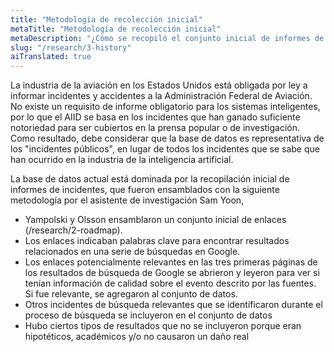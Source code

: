 ```yaml
---
title: "Metodología de recolección inicial"
metaTitle: "Metodología de recolección inicial"
metaDescription: "¿Cómo se recopiló el conjunto inicial de informes de incidentes para la base de datos de incidentes de AI?"
slug: "/research/3-history"
aiTranslated: true
---
```


La industria de la aviación en los Estados Unidos está obligada por ley a informar incidentes y accidentes a la Administración Federal de Aviación. No existe un requisito de informe obligatorio para los sistemas inteligentes, por lo que el AIID se basa en los incidentes que han ganado suficiente notoriedad para ser cubiertos en la prensa popular o de investigación. Como resultado, debe considerar que la base de datos es representativa de los "incidentes públicos", en lugar de todos los incidentes que se sabe que han ocurrido en la industria de la inteligencia artificial.

La base de datos actual está dominada por la recopilación inicial de informes de incidentes, que fueron ensamblados con la siguiente metodología por el asistente de investigación Sam Yoon,

- Yampolski y Olsson ensamblaron un conjunto inicial de enlaces (/research/2-roadmap).
- Los enlaces indicaban palabras clave para encontrar resultados relacionados en una serie de búsquedas en Google.
- Los enlaces potencialmente relevantes en las tres primeras páginas de los resultados de búsqueda de Google se abrieron y leyeron para ver si tenían información de calidad sobre el evento descrito por las fuentes. Si fue relevante, se agregaron al conjunto de datos.
- Otros incidentes de búsqueda relevantes que se identificaron durante el proceso de búsqueda se incluyeron en el conjunto de datos
- Hubo ciertos tipos de resultados que no se incluyeron porque eran hipotéticos, académicos y/o no causaron un daño real
